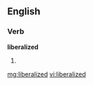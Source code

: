 ==English==

===Verb===
'''liberalized'''

# {{past of|[[liberalize]]}}

[[mg:liberalized]]
[[vi:liberalized]]